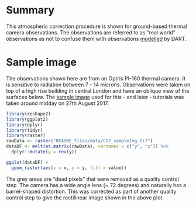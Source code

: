 # Summary

This atmospheric correction procedure is shown for ground-based thermal camera observations. The observations are referred to as "real world" observations as not to confuse them with observations [modelled](../../tutorials/DART-simulation) by DART.

# Sample image

The observations shown here are from an Optris PI-160 thermal camera. It is sensitive to radiation between 7 - 14 microns. Observations were taken on top of a high rise building in central London and have an oblique view of the surfaces below. The [sample image](README_files/data/C17_sampleImg.tif) used for this - and later - tutorials was taken around midday on 27th August 2017.

```r
library(reshape2)
library(ggplot2)
library(dplyr)
library(tidyr)
library(raster)
rawData <- raster("README_files/data/C17_sampleImg.tif")
dataDF <- melt(as.matrix(rawData), varnames = c("y", "x")) %>%
  dplyr::mutate(y = rev(y))

ggplot(dataDF) +
  geom_raster(aes(x = x, y = y, fill = value))
```

The grey areas are "dead pixels" that were removed as a quality control step. The camera has a wide angle lens (~ 72 degrees) and naturally has a barrel-shaped distortion. This was corrected as part of another quality control step to give the rectilinear image shown in the above plot.


